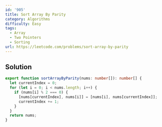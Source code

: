 ```yaml
---
id: '905'
title: Sort Array By Parity
category: Algorithms
difficulty: Easy
tags:
  - Array
  - Two Pointers
  - Sorting
url: https://leetcode.com/problems/sort-array-by-parity
---
```


## Solution

```typescript showLineNumbers
export function sortArrayByParity(nums: number[]): number[] {
  let currentIndex = 0;
  for (let i = 0; i < nums.length; i++) {
    if (nums[i] % 2 === 0) {
      [nums[currentIndex], nums[i]] = [nums[i], nums[currentIndex]];
      currentIndex += 1;
    }
  }
  return nums;
}
```
